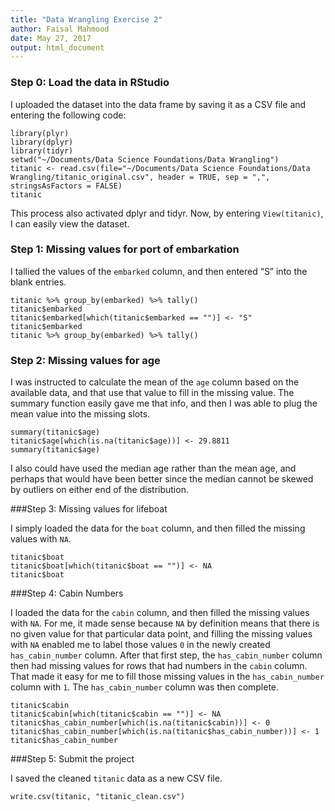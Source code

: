 ```yaml
---
title: "Data Wrangling Exercise 2"
author: Faisal Mahmood
date: May 27, 2017
output: html_document
---
```



### Step 0: Load the data in RStudio

I uploaded the dataset into the data frame by saving it as a CSV file and entering the following code:
```
library(plyr)
library(dplyr)
library(tidyr)
setwd("~/Documents/Data Science Foundations/Data Wrangling")
titanic <- read.csv(file="~/Documents/Data Science Foundations/Data Wrangling/titanic_original.csv", header = TRUE, sep = ",", stringsAsFactors = FALSE)
titanic
```
This process also activated dplyr and tidyr. Now, by entering ```View(titanic)```, I can easily view the dataset.

### Step 1: Missing values for port of embarkation

I tallied the values of the ```embarked``` column, and then entered "S" into the blank entries. 
```
titanic %>% group_by(embarked) %>% tally()
titanic$embarked
titanic$embarked[which(titanic$embarked == "")] <- "S" 
titanic$embarked
titanic %>% group_by(embarked) %>% tally()
```

### Step 2: Missing values for age

I was instructed to calculate the mean of the ```age``` column based on the available data, and that use that value to fill in the missing value. The summary function easily gave me that info, and then I was able to plug the mean value into the missing slots.

```
summary(titanic$age)
titanic$age[which(is.na(titanic$age))] <- 29.8811
summary(titanic$age)
```

I also could have used the median age rather than the mean age, and perhaps that would have been better since the median cannot be skewed by outliers on either end of the distribution.

###Step 3: Missing values for lifeboat

I simply loaded the data for the ```boat``` column, and then filled the missing values with ```NA```.

```
titanic$boat
titanic$boat[which(titanic$boat == "")] <- NA
titanic$boat
```

###Step 4: Cabin Numbers

I loaded the data for the ```cabin``` column, and then filled the missing values with ```NA```. For me, it made sense because ```NA``` by definition means that there is no given value for that particular data point, and filling the missing values with ```NA``` enabled me to label those values ```0``` in the newly created ```has_cabin_number``` column. After that first step, the ```has_cabin_number``` column then had missing values for rows that had numbers in the ```cabin``` column. That made it easy for me to fill those missing values in the ```has_cabin_number``` column with ```1```. The ```has_cabin_number``` column was then complete.

```
titanic$cabin
titanic$cabin[which(titanic$cabin == "")] <- NA
titanic$has_cabin_number[which(is.na(titanic$cabin))] <- 0
titanic$has_cabin_number[which(is.na(titanic$has_cabin_number))] <- 1
titanic$has_cabin_number
```

###Step 5: Submit the project

I saved the cleaned ```titanic``` data as a new CSV file.

```
write.csv(titanic, "titanic_clean.csv")
```
